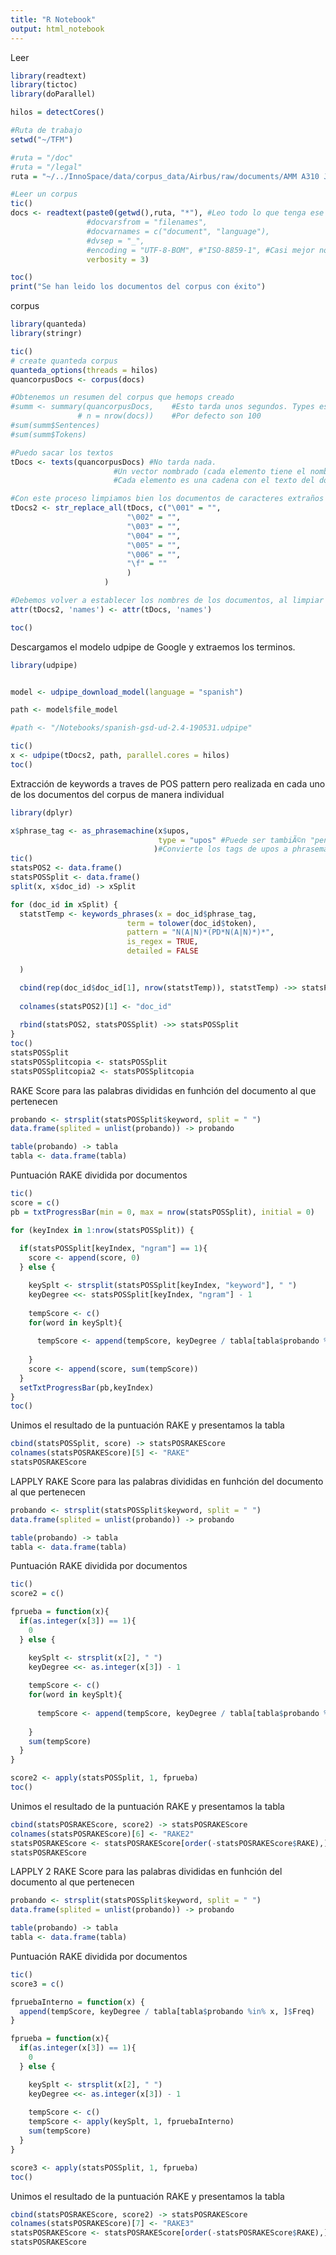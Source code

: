```yaml
---
title: "R Notebook"
output: html_notebook
---
```


Leer
```r
library(readtext)
library(tictoc)
library(doParallel)

hilos = detectCores()

#Ruta de trabajo
setwd("~/TFM")

#ruta = "/doc"
#ruta = "/legal"
ruta = "~/../InnoSpace/data/corpus_data/Airbus/raw/documents/AMM A310 Jun 15/"

#Leer un corpus
tic()
docs <- readtext(paste0(getwd(),ruta, "*"), #Leo todo lo que tenga ese path
                 #docvarsfrom = "filenames", 
                 #docvarnames = c("document", "language"),
                 #dvsep = "_", 
                 #encoding = "UTF-8-BOM", #"ISO-8859-1", #Casi mejor no pongo nada porque no sÃ© el encoding
                 verbosity = 3) 

toc()
print("Se han leido los documentos del corpus con éxito")

```

corpus
```r
library(quanteda)
library(stringr)

tic()
# create quanteda corpus
quanteda_options(threads = hilos)
quancorpusDocs <- corpus(docs)

#Obtenemos un resumen del corpus que hemops creado
#summ <- summary(quancorpusDocs,    #Esto tarda unos segundos. Types es el num de tokens Únicos.
               # n = nrow(docs))    #Por defecto son 100
#sum(summ$Sentences)
#sum(summ$Tokens)

#Puedo sacar los textos 
tDocs <- texts(quancorpusDocs) #No tarda nada. 
                       #Un vector nombrado (cada elemento tiene el nombre del doc). 
                       #Cada elemento es una cadena con el texto del doc.

#Con este proceso limpiamos bien los documentos de caracteres extraños producidos por un error de lectura.
tDocs2 <- str_replace_all(tDocs, c("\001" = "",
                          "\002" = "",
                          "\003" = "",
                          "\004" = "",
                          "\005" = "",
                          "\006" = "",
                          "\f" = ""
                          )
                     )

#Debemos volver a establecer los nombres de los documentos, al limpiar los textos se pierden.
attr(tDocs2, 'names') <- attr(tDocs, 'names')

toc()
```

Descargamos el modelo udpipe de Google y extraemos los terminos.
```r
library(udpipe)


model <- udpipe_download_model(language = "spanish")

path <- model$file_model

#path <- "/Notebooks/spanish-gsd-ud-2.4-190531.udpipe"

tic()
x <- udpipe(tDocs2, path, parallel.cores = hilos)
toc()
```

Extracción de keywords a traves de POS pattern pero realizada en cada uno de los documentos del corpus de manera individual
```r
library(dplyr)

x$phrase_tag <- as_phrasemachine(x$upos, 
                                 type = "upos" #Puede ser tambiÃ©n "penn-treebank"
                                )#Convierte los tags de upos a phrasemachine (Handler 2016). 
tic()
statsPOS2 <- data.frame()
statsPOSSplit <- data.frame()
split(x, x$doc_id) -> xSplit

for (doc_id in xSplit) {
  statstTemp <- keywords_phrases(x = doc_id$phrase_tag, 
                          term = tolower(doc_id$token), 
                          pattern = "N(A|N)*(PD*N(A|N)*)*",
                          is_regex = TRUE, 
                          detailed = FALSE 
                        
  )

  cbind(rep(doc_id$doc_id[1], nrow(statstTemp)), statstTemp) ->> statsPOS2
  
  colnames(statsPOS2)[1] <- "doc_id"
  
  rbind(statsPOS2, statsPOSSplit) ->> statsPOSSplit
}
toc()
statsPOSSplit
statsPOSSplitcopia <- statsPOSSplit
statsPOSSplitcopia2 <- statsPOSSplitcopia
```

RAKE Score para las palabras divididas en funhción del documento al que pertenecen
```r
probando <- strsplit(statsPOSSplit$keyword, split = " ")
data.frame(splited = unlist(probando)) -> probando

table(probando) -> tabla
tabla <- data.frame(tabla)
```

Puntuación RAKE dividida por documentos
```r
tic()
score = c()
pb = txtProgressBar(min = 0, max = nrow(statsPOSSplit), initial = 0)

for (keyIndex in 1:nrow(statsPOSSplit)) {
  
  if(statsPOSSplit[keyIndex, "ngram"] == 1){
    score <- append(score, 0)
  } else {

    keySplt <- strsplit(statsPOSSplit[keyIndex, "keyword"], " ")
    keyDegree <<- statsPOSSplit[keyIndex, "ngram"] - 1
  
    tempScore <- c()
    for(word in keySplt){
      
      tempScore <- append(tempScore, keyDegree / tabla[tabla$probando %in% word, ]$Freq)
      
    }
    score <- append(score, sum(tempScore))
  }
  setTxtProgressBar(pb,keyIndex)
}
toc()
```

Unimos el resultado de la puntuación RAKE y presentamos la tabla
```r

cbind(statsPOSSplit, score) -> statsPOSRAKEScore
colnames(statsPOSRAKEScore)[5] <- "RAKE"
statsPOSRAKEScore
```

LAPPLY
RAKE Score para las palabras divididas en funhción del documento al que pertenecen
```r
probando <- strsplit(statsPOSSplit$keyword, split = " ")
data.frame(splited = unlist(probando)) -> probando

table(probando) -> tabla
tabla <- data.frame(tabla)
```

Puntuación RAKE dividida por documentos
```r
tic()
score2 = c()

fprueba = function(x){ 
  if(as.integer(x[3]) == 1){
    0
  } else {

    keySplt <- strsplit(x[2], " ")
    keyDegree <<- as.integer(x[3]) - 1
  
    tempScore <- c()
    for(word in keySplt){
      
      tempScore <- append(tempScore, keyDegree / tabla[tabla$probando %in% word, ]$Freq)
      
    }
    sum(tempScore)
  }
}

score2 <- apply(statsPOSSplit, 1, fprueba)
toc()
```


Unimos el resultado de la puntuación RAKE y presentamos la tabla
```r
cbind(statsPOSRAKEScore, score2) -> statsPOSRAKEScore
colnames(statsPOSRAKEScore)[6] <- "RAKE2"
statsPOSRAKEScore <- statsPOSRAKEScore[order(-statsPOSRAKEScore$RAKE),]
statsPOSRAKEScore
```


LAPPLY 2
RAKE Score para las palabras divididas en funhción del documento al que pertenecen
```r
probando <- strsplit(statsPOSSplit$keyword, split = " ")
data.frame(splited = unlist(probando)) -> probando

table(probando) -> tabla
tabla <- data.frame(tabla)
```

Puntuación RAKE dividida por documentos
```r
tic()
score3 = c()

fpruebaInterno = function(x) {
  append(tempScore, keyDegree / tabla[tabla$probando %in% x, ]$Freq)
}

fprueba = function(x){ 
  if(as.integer(x[3]) == 1){
    0
  } else {

    keySplt <- strsplit(x[2], " ")
    keyDegree <<- as.integer(x[3]) - 1
  
    tempScore <- c()
    tempScore <- apply(keySplt, 1, fpruebaInterno)
    sum(tempScore)
  }
}

score3 <- apply(statsPOSSplit, 1, fprueba)
toc()
```


Unimos el resultado de la puntuación RAKE y presentamos la tabla
```r
cbind(statsPOSRAKEScore, score2) -> statsPOSRAKEScore
colnames(statsPOSRAKEScore)[7] <- "RAKE3"
statsPOSRAKEScore <- statsPOSRAKEScore[order(-statsPOSRAKEScore$RAKE),]
statsPOSRAKEScore
```
